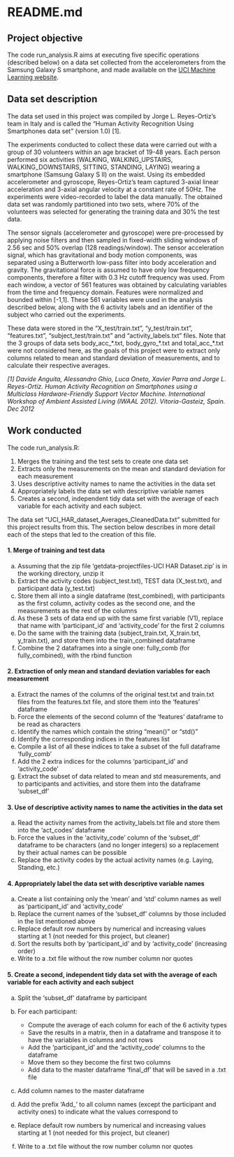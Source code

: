 # README.md #

## Project objective ##
The code run_analysis.R aims at executing five specific operations (described below) on a data set collected from the accelerometers from the Samsung Galaxy S smartphone, and made available on the [UCI Machine Learning website](http://archive.ics.uci.edu/ml/datasets/Human+Activity+Recognition+Using+Smartphones).

## Data set description ##

The data set used in this project was compiled by Jorge L. Reyes-Ortiz's team in Italy and is called the "Human Activity Recognition Using Smartphones data set" (version 1.0) [1].

The experiments conducted to collect these data were carried out with a group of 30 volunteers within an age bracket of 19-48 years. Each person performed six activities (WALKING, WALKING_UPSTAIRS, WALKING_DOWNSTAIRS, SITTING, STANDING, LAYING) wearing a smartphone (Samsung Galaxy S II) on the waist. Using its embedded accelerometer and gyroscope, Reyes-Ortiz's team captured 3-axial linear acceleration and 3-axial angular velocity at a constant rate of 50Hz. The experiments were video-recorded to label the data manually. The obtained data set was randomly partitioned into two sets, where 70% of the volunteers was selected for generating the training data and 30% the test data.

The sensor signals (accelerometer and gyroscope) were pre-processed by applying noise filters and then sampled in fixed-width sliding windows of 2.56 sec and 50% overlap (128 readings/window). The sensor acceleration signal, which has gravitational and body motion components, was separated using a Butterworth low-pass filter into body acceleration and gravity. The gravitational force is assumed to have only low frequency components, therefore a filter with 0.3 Hz cutoff frequency was used. From each window, a vector of 561 features was obtained by calculating variables from the time and frequency domain. Features were normalized and bounded within [-1,1]. These 561 variables were used in the analysis described below, along with the 6 activity labels and an identifier of the subject who carried out the experiments.

These data were stored in the "X_test/train.txt", "y_test/train.txt", "features.txt", "subject_test/train.txt" and "activity_labels.txt" files. Note that the 3 groups of data sets body_acc_\*.txt, body_gyro_\*.txt and total_acc_\*.txt were not considered here, as the goals of this project were to extract only columns related to mean and standard deviation of measurements, and to calculate their respective averages.

*[1] Davide Anguita, Alessandro Ghio, Luca Oneto, Xavier Parra and Jorge L. Reyes-Ortiz. Human Activity Recognition on Smartphones using a Multiclass Hardware-Friendly Support Vector Machine. International Workshop of Ambient Assisted Living (IWAAL 2012). Vitoria-Gasteiz, Spain. Dec 2012*

## Work conducted ##
The code run_analysis.R:
 
 1. Merges the training and the test sets to create one data set
 2. Extracts only the measurements on the mean and standard deviation for each measurement
 3. Uses descriptive activity names to name the activities in the data set
 4. Appropriately labels the data set with descriptive variable names
 5. Creates a second, independent tidy data set with the average of each variable for each activity and each subject.

The data set "UCI_HAR_dataset_Averages_CleanedData.txt" submitted for this project results from this. The section below describes in more detail each of the steps that led to the creation of this file.

#### 1. Merge of training and test data ####

 a. Assuming that the zip file 'getdata-projectfiles-UCI HAR Dataset.zip' is in the working directory, unzip it
 b. Extract the activity codes (subject_test.txt), TEST data (X_test.txt), and participant data (y_test.txt)
 c. Store them all into a single dataframe (test_combined), with participants as the first column, activity codes as the second one, and the measurements as the rest of the columns
 d. As these 3 sets of data end up with the same first variable (V1), replace that name with 'participant_id' and 'activity_code' for the first 2 columns
 e. Do the same with the training data (subject_train.txt, X_train.txt, y_train.txt), and store them into the train_combined dataframe
 f. Combine the 2 dataframes into a single one: fully_comb (for fully_combined), with the rbind function

#### 2. Extraction of only mean and standard deviation variables for each measurement ####

 a. Extract the names of the columns of the original test.txt and train.txt files from the features.txt file, and store them into the 'features' dataframe
 b. Force the elements of the second column of the 'features' dataframe to be read as characters
 c. Identify the names which contain the string "mean()" or "std()"
 d. Identify the corresponding indices in the features list
 e. Compile a list of all these indices to take a subset of the full dataframe 'fully_comb'
 f. Add the 2 extra indices for the columns 'participant_id' and 'activity_code'
 g. Extract the subset of data related to mean and std measurements, and to participants and activities, and store them into the dataframe 'subset_df'

#### 3. Use of descriptive activity names to name the activities in the data set ####

 a. Read the activity names from the activity_labels.txt file and store them into the 'act_codes' dataframe
 b. Force the values in the 'activity_code' column of the 'subset_df' dataframe to be characters (and no longer integers) so a replacement by their actual names can be possible
 c. Replace the activity codes by the actual activity names (e.g. Laying, Standing, etc.)
 
#### 4. Appropriately label the data set with descriptive variable names ###

 a. Create a list containing only the 'mean' and 'std' column names as well as 'participant_id' and 'activity_code'
 b. Replace the current names of the 'subset_df' columns by those included in the list mentioned above
 c. Replace default row numbers by numerical and increasing values starting at 1 (not needed for this project, but cleaner)
 d. Sort the results both by 'participant_id' and by 'activity_code' (increasing order)
 e. Write to a .txt file without the row number column nor quotes

#### 5. Create a second, independent tidy data set with the average of each variable for each activity and each subject ####

 a. Split the 'subset_df' dataframe by participant
 b. For each participant:
        
    * Compute the average of each column for each of the 6 activity types
    * Save the results in a matrix, then in a dataframe and transpose it to have the variables in columns and not rows
    * Add the 'participant_id' and the 'activity_code' columns to the dataframe
    * Move them so they become the first two columns
    * Add data to the master dataframe 'final_df' that will be saved in a .txt file
 c. Add column names to the master dataframe
 d. Add the prefix 'Add_' to all column names (except the participant and activity ones) to indicate what the values correspond to
 e. Replace default row numbers by numerical and increasing values starting at 1 (not needed for this project, but cleaner)
 f. Write to a .txt file without the row number column nor quotes
